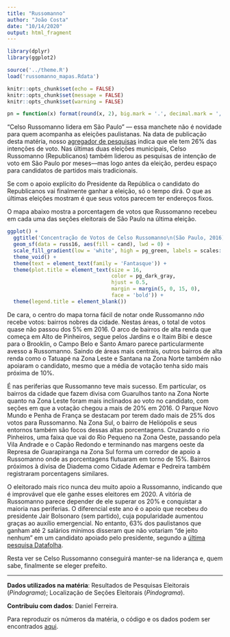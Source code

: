 ```yaml
---
title: "Russomanno"
author: "João Costa"
date: "10/14/2020"
output: html_fragment
---
```


```r
library(dplyr)
library(ggplot2)

source('../theme.R')
load('russomanno_mapas.Rdata')

knitr::opts_chunk$set(echo = FALSE)
knitr::opts_chunk$set(message = FALSE)
knitr::opts_chunk$set(warning = FALSE)

pn = function(x) format(round(x, 2), big.mark = '.', decimal.mark = ',', nsmall = 0, digits = 2)
```

"Celso Russomanno lidera em São Paulo" –– essa manchete não é novidade para
quem acompanha as eleições paulistanas. Na data de publicação desta matéria,
nosso [agregador de pesquisas](https://pindograma.shinyapps.io/agregador/)
indica que ele tem 26% das intenções de voto. Nas últimas duas eleições
municipais, Celso Russomanno (Republicanos) também liderou as pesquisas de
intenção de voto em São Paulo por meses––mas logo antes da eleição, perdeu
espaço para candidatos de partidos mais tradicionais.

Se com o apoio explícito do Presidente da República o candidato do Republicanos
vai finalmente ganhar a eleição, só o tempo dirá. O que as últimas eleições
mostram é que seus votos parecem ter endereços fixos.

O mapa abaixo mostra a porcentagem de votos que Russomanno recebeu em cada
uma das seções eleitorais de São Paulo na última eleição.

```r
ggplot() +
  ggtitle('Concentração de Votos de Celso Russomanno\n(São Paulo, 2016)') +
  geom_sf(data = russ16, aes(fill = cand), lwd = 0) +
  scale_fill_gradient(low = 'white', high = pg_green, labels = scales::percent) +
  theme_void() +
  theme(text = element_text(family = 'Fantasque')) +
  theme(plot.title = element_text(size = 16,
                                  color = pg_dark_gray,
                                  hjust = 0.5,
                                  margin = margin(5, 0, 15, 0),
                                  face = 'bold')) +
  theme(legend.title = element_blank())
```

De cara, o centro do mapa torna fácil de notar onde Russomanno _não_ recebe
votos: bairros nobres da cidade. Nestas áreas, o total de votos quase não
passou dos 5% em 2016. O arco de bairros de alta renda que começa em Alto de
Pinheiros, segue pelos Jardins e o Itaim Bibi e desce para o Brooklin, o Campo
Belo e Santo Amaro parece particularmente avesso a Russomanno. Saindo de áreas
mais centrais, outros bairros de alta renda como o Tatuapé na Zona Leste e
Santana na Zona Norte também não apoiaram o candidato, mesmo que a média de
votação tenha sido mais próxima de 10%.

É nas periferias que Russomanno teve mais sucesso. Em particular, os bairros da
cidade que fazem divisa com Guarulhos tanto na Zona Norte quanto na Zona Leste
foram mais inclinados ao voto no candidato, com seções em que a votação chegou
a mais de 20% em 2016. O Parque Novo Mundo e Penha de França se destacam por
terem dado mais de 25% dos votos para Russomanno. Na Zona Sul, o bairro de
Heliópolis e seus entornos também são focos dessas altas porcentagens. Cruzando
o rio Pinheiros, uma faixa que vai do Rio Pequeno na Zona Oeste, passando pela
Vila Andrade e o Capão Redondo e terminando nas margens oeste da Represa de
Guarapiranga na Zona Sul forma um corredor de apoio a Russomanno onde as
porcentagens flutuaram em torno de 15%. Bairros próximos à divisa de Diadema
como Cidade Ademar e Pedreira também registraram porcentagens similares.

O eleitorado mais rico nunca deu muito apoio a Russomanno, indicando que é
improvável que ele ganhe esses eleitores em 2020. A vitória de Russomanno
parece depender de ele superar os 20% e conquistar a maioria nas periferias. O
diferencial este ano é o apoio que recebeu do presidente Jair Bolsonaro (sem
partido), cuja popularidade aumentou graças ao auxílio emergencial. No entanto,
63% dos paulistanos que ganham até 2 salários mínimos disseram que não votariam
"de jeito nenhum" em um candidato apoiado pelo presidente, segundo a [última
pesquisa
Datafolha](http://media.folha.uol.com.br/datafolha/2020/10/09/b93d086293eb628a773ff1545da827bcciesp1.pdf).

Resta ver se Celso Russomanno conseguirá manter-se na liderança e, quem sabe,
finalmente se eleger prefeito.

---

**Dados utilizados na matéria**: Resultados de Pesquisas Eleitorais
(_Pindograma_); Localização de Seções Eleitorais (_Pindograma_).

**Contribuiu com dados**: Daniel Ferreira.

Para reproduzir os números da matéria, o código e os dados podem ser encontrados
[aqui][1].

[1]: https://github.com/pindograma/materias/blob/master/2020-10-14-russomanno/Russomanno.Rmd
